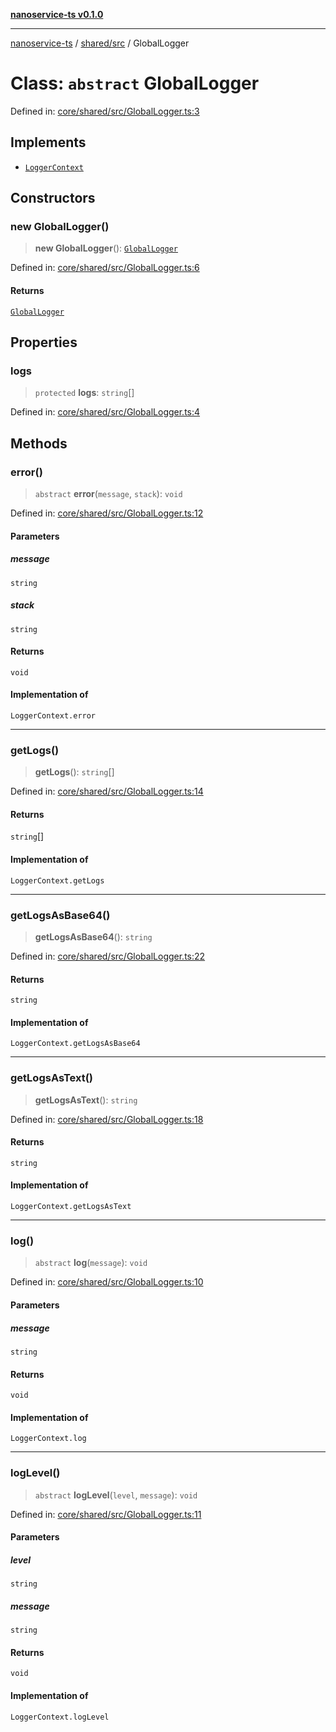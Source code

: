 [**nanoservice-ts v0.1.0**](/docs/ref/README)

***

[nanoservice-ts](/docs/ref/README) / [shared/src](/docs/ref/shared/src/README) / GlobalLogger

# Class: `abstract` GlobalLogger

Defined in: [core/shared/src/GlobalLogger.ts:3](https://github.com/deskree-inc/nanoservice-ts/blob/ba7c322d2df8c8713881891584f33c6c7ed154ba/core/shared/src/GlobalLogger.ts#L3)

## Implements

- [`LoggerContext`](/docs/ref/shared/src/type-aliases/LoggerContext)

## Constructors

### new GlobalLogger()

> **new GlobalLogger**(): [`GlobalLogger`](/docs/ref/shared/src/classes/GlobalLogger)

Defined in: [core/shared/src/GlobalLogger.ts:6](https://github.com/deskree-inc/nanoservice-ts/blob/ba7c322d2df8c8713881891584f33c6c7ed154ba/core/shared/src/GlobalLogger.ts#L6)

#### Returns

[`GlobalLogger`](/docs/ref/shared/src/classes/GlobalLogger)

## Properties

### logs

> `protected` **logs**: `string`[]

Defined in: [core/shared/src/GlobalLogger.ts:4](https://github.com/deskree-inc/nanoservice-ts/blob/ba7c322d2df8c8713881891584f33c6c7ed154ba/core/shared/src/GlobalLogger.ts#L4)

## Methods

### error()

> `abstract` **error**(`message`, `stack`): `void`

Defined in: [core/shared/src/GlobalLogger.ts:12](https://github.com/deskree-inc/nanoservice-ts/blob/ba7c322d2df8c8713881891584f33c6c7ed154ba/core/shared/src/GlobalLogger.ts#L12)

#### Parameters

##### message

`string`

##### stack

`string`

#### Returns

`void`

#### Implementation of

`LoggerContext.error`

***

### getLogs()

> **getLogs**(): `string`[]

Defined in: [core/shared/src/GlobalLogger.ts:14](https://github.com/deskree-inc/nanoservice-ts/blob/ba7c322d2df8c8713881891584f33c6c7ed154ba/core/shared/src/GlobalLogger.ts#L14)

#### Returns

`string`[]

#### Implementation of

`LoggerContext.getLogs`

***

### getLogsAsBase64()

> **getLogsAsBase64**(): `string`

Defined in: [core/shared/src/GlobalLogger.ts:22](https://github.com/deskree-inc/nanoservice-ts/blob/ba7c322d2df8c8713881891584f33c6c7ed154ba/core/shared/src/GlobalLogger.ts#L22)

#### Returns

`string`

#### Implementation of

`LoggerContext.getLogsAsBase64`

***

### getLogsAsText()

> **getLogsAsText**(): `string`

Defined in: [core/shared/src/GlobalLogger.ts:18](https://github.com/deskree-inc/nanoservice-ts/blob/ba7c322d2df8c8713881891584f33c6c7ed154ba/core/shared/src/GlobalLogger.ts#L18)

#### Returns

`string`

#### Implementation of

`LoggerContext.getLogsAsText`

***

### log()

> `abstract` **log**(`message`): `void`

Defined in: [core/shared/src/GlobalLogger.ts:10](https://github.com/deskree-inc/nanoservice-ts/blob/ba7c322d2df8c8713881891584f33c6c7ed154ba/core/shared/src/GlobalLogger.ts#L10)

#### Parameters

##### message

`string`

#### Returns

`void`

#### Implementation of

`LoggerContext.log`

***

### logLevel()

> `abstract` **logLevel**(`level`, `message`): `void`

Defined in: [core/shared/src/GlobalLogger.ts:11](https://github.com/deskree-inc/nanoservice-ts/blob/ba7c322d2df8c8713881891584f33c6c7ed154ba/core/shared/src/GlobalLogger.ts#L11)

#### Parameters

##### level

`string`

##### message

`string`

#### Returns

`void`

#### Implementation of

`LoggerContext.logLevel`
